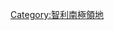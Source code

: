 {{Navbox
| name      = 智利南極領地
| title     = {{flagicon|Chile}} [[智利南極領地]]
| state     = {{{state|autocollapse}}}
| listclass = hlist
| image     = [[File:ChileAntarcticaClaim.svg|100px]]

| list1  =
  {{navbox|subgroup
  | above     = '''基地'''
;[[研究站]]
: [[貝納爾多·奧希金斯將軍站]]
: [[愛德華多·弗雷·蒙塔爾瓦總統基地]]
: {{tsl|en|Professor Julio Escudero Base|胡里奧‧埃斯庫德羅教授站}}
: {{tsl|en|González Videla Antarctic Base|岡薩雷斯‧維德拉站}}*

;住宅
: {{tsl|en|Villa Las Estrellas|埃斯特雷亞斯鎮}}
  }}
| list3 =
  {{navbox|subgroup
  | above = '''機構'''
  | list1 = 
* {{tsl|en|Instituto Antártico Chileno|智利南極研究所}}
* {{tsl|en|Chilean Navy||智利海軍}}（{{tsl|en|Chilean icebreaker Contraalmirante Oscar Viel Toro|諾曼·麥克勞德·羅傑斯破冰船|破冰船}}）
  }}
| list5 =
  {{navbox|subgroup
  | above = '''重疊'''
  | list1 = 
* [[阿根廷南極屬地]]
* [[英屬南極領地]]
* {{tsl|en|Operation Skua Polar I|極地賊鷗計畫I|Operation Skua Polar I}}
  }}
}}<noinclude>
{{collapsible option}}
[[Category:智利南極領地]]
</noinclude>